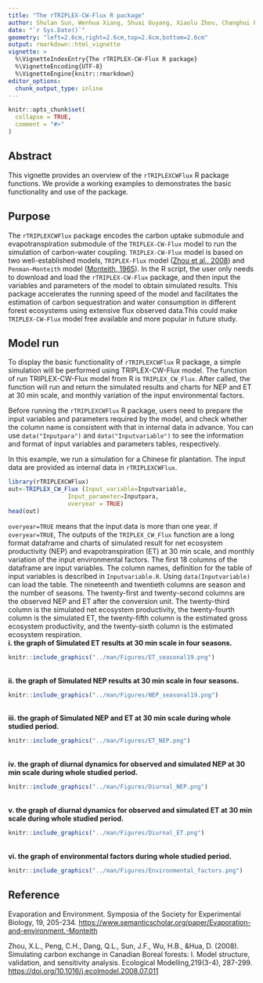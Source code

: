 ---
title: "The rTRIPLEX-CW-Flux R package"
author: Shulan Sun, Wenhua Xiang, Shuai Ouyang, Xiaolu Zhou, Changhui Peng
date: "`r Sys.Date()`"
geometry: "left=2.6cm,right=2.6cm,top=2.6cm,bottom=2.6cm"
output: rmarkdown::html_vignette
vignette: >
  %\VignetteIndexEntry{The rTRIPLEX-CW-Flux R package}
  %\VignetteEncoding{UTF-8}
  %\VignetteEngine{knitr::rmarkdown}
editor_options: 
  chunk_output_type: inline
---

```{r, include = FALSE}
knitr::opts_chunk$set(
  collapse = TRUE,
  comment = "#>"
)
```

## Abstract
This vignette provides an overview of the `rTRIPLEXCWFlux` R package functions. We provide a working examples to demonstrates the basic functionality and use of the package.


## Purpose
The `rTRIPLEXCWFlux` package encodes the carbon uptake submodule and evapotranspiration submodule of the `TRIPLEX-CW-Flux` model to run the simulation of carbon-water coupling. `TRIPLEX-CW-Flux` model is based on two well-established models, `TRIPLEX-Flux` model ([Zhou et al., 2008](https://doi.org/10.1016/j.ecolmodel.2008.07.011)) and `Penman–Monteith` model ([Monteith, 1965](https://www.semanticscholar.org/paper/Evaporation-and-environment.-Monteith/428f880c29b7af69e305a2bf73e425dfb9d14ec8)). In the R script, the user only needs to download and load the `rTRIPLEX-CW-Flux` package, and then input the variables and parameters of the model to obtain simulated results. This package accelerates the running speed of the model and facilitates the estimation of carbon sequestration and water consumption in different forest ecosystems using extensive flux observed data.This could make `TRIPLEX-CW-Flux` model free available and more popular in future study.

## Model run
To display the basic functionality of `rTRIPLEXCWFlux` R package, a simple simulation will be performed using TRIPLEX-CW-Flux model. The function of run TRIPLEX-CW-Flux model from R is `TRIPLEX_CW_Flux`. After called, the function will run and return the simulated results and charts for NEP and ET at 30 min scale, and monthly variation of the input environmental factors.

Before running the `rTRIPLEXCWFlux` R package, users need to prepare the input variables and parameters required by the model, and check whether the column name is consistent with that in internal data in advance. You can use `data("Inputpara")` and `data("Inputvariable")` to see the information and format of input variables and parameters tables, respectively.

In this example, we run a simulation for a Chinese fir plantation. The input data are provided as internal data in `rTRIPLEXCWFlux`.

```{r,eval=FALSE}
library(rTRIPLEXCWFlux)
out<-TRIPLEX_CW_Flux (Input_variable=Inputvariable,
                 Input_parameter=Inputpara,
                 overyear = TRUE)
head(out)
```
`overyear=TRUE` means that the input data is more than one year. if `overyear=TRUE`, The outputs of the `TRIPLEX_CW_Flux` function are a long format dataframe and charts of simulated result for net ecosystem productivity (NEP) and evapotranspiration (ET) at 30 min scale, and monthly variation of the input environmental factors. The first 18 columns of the dataframe are input variables. The column names, definition for the table of input variables is described in `Inputvariable.R`. Using `data(Inputvariable)` can load the table. The nineteenth and twentieth columns are season and the number of seasons. The twenty-first and twenty-second columns are the observed NEP and ET after the conversion unit. The twenty-third column is the simulated net ecosystem productivity, the twenty-fourth column is the simulated ET, the twenty-fifth column is the estimated gross ecosystem productivity, and the twenty-sixth column is the estimated ecosystem respiration.
<br/>
**i. the graph of Simulated ET results at 30 min scale in four seasons.**
```{r,echo=FALSE,out.width ="60%",fig.align = 'center'}
knitr::include_graphics("../man/Figures/ET_seasonal19.png")
```
<br/>
**ii. the graph of Simulated NEP results at 30 min scale in four seasons.**
```{r,echo=FALSE,out.width="60%",fig.align = 'center'}
knitr::include_graphics("../man/Figures/NEP_seasonal19.png")
```
<br/>
**iii. the graph of Simulated NEP and ET at 30 min scale during whole studied period.**
```{r,echo=FALSE,out.width="60%",fig.align = 'center'}
knitr::include_graphics("../man/Figures/ET_NEP.png")
```
<br/>
**iv. the graph of diurnal dynamics for observed and simulated NEP at 30 min scale during whole studied period.**
```{r,echo=FALSE,out.width="80%",fig.align = 'center'}
knitr::include_graphics("../man/Figures/Diurnal_NEP.png")
```
<br/>
**v. the graph of diurnal dynamics for observed and simulated ET at 30 min scale during whole studied period.**
```{r,echo=FALSE,out.width="80%",fig.align = 'center'}
knitr::include_graphics("../man/Figures/Diurnal_ET.png")
```
<br/>
**vi. the graph of environmental factors during whole studied period.**
```{r,echo=FALSE,out.width="60%",fig.align = 'center'}
knitr::include_graphics("../man/Figures/Environmental_factors.png")
```

## Reference
  Evaporation and Environment. Symposia of the Society for Experimental Biology, 19, 205-234. [https://www.semanticscholar.org/paper/Evaporation-and-environment.-Monteith](https://www.semanticscholar.org/paper/Evaporation-and-environment.-Monteith/428f880c29b7af69e305a2bf73e425dfb9d14ec8)

  Zhou, X.L., Peng, C.H., Dang, Q.L., Sun, J.F., Wu, H.B., &Hua, D. (2008). Simulating carbon exchange in Canadian Boreal forests: I. Model structure, validation, and sensitivity analysis. Ecological Modelling,219(3-4), 287-299. [https://doi.org/10.1016/j.ecolmodel.2008.07.011](https://doi.org/10.1016/j.ecolmodel.2008.07.011)
